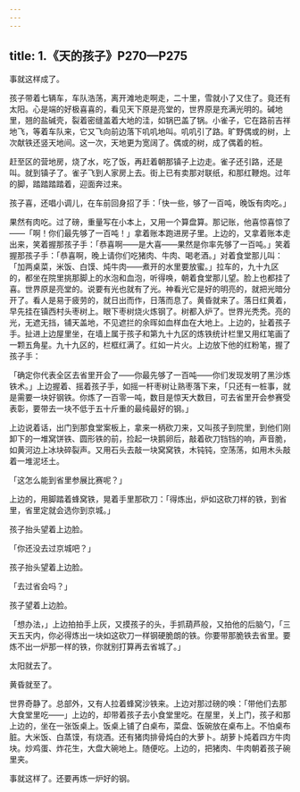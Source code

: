 ```yaml
---
---
---
```

title: 1.《天的孩子》P270—P275
---





事就这样成了。

孩子带着七辆车，车队浩荡，离开滩地走啊走，二十里，雪就小了又住了。竟还有太阳。心是端的好极喜喜的，看见天下原是亮堂的，世界原是充满光明的。碱地里，翘的盐碱壳，裂着密缝盖着大地的洼，如锅巴盖了锅。小雀子，它在路前吉祥地飞，等着车队来，它又飞向前边落下叽叽地叫。叽叽引了路。旷野偶或的树，上次献铁还竖天地间。这一次，天地更为宽阔了。偶或的树，成了偶着的桩。

赶至区的营地房，烧了水，吃了饭，再赶着朝那镇子上边走。雀子还引路，还是叫。就到镇子了。雀子飞到人家房上去。街上已有卖那对联纸，和那红鞭炮。过年的脚，踏踏踏踏着，迎面奔过来。

孩子喜，还唱小调儿，在车前回身招了手：「快一些，够了一百吨，晚饭有肉吃。」

果然有肉吃。过了磅，重量写在小本上，又用一个算盘算。那记账，他喜惊喜惊了——「啊！你们最先够了一百吨！」拿着账本跑进房子里。上边的，又拿着账本走出来，笑着握那孩子手：「恭喜啊——是大喜——果然是你率先够了一百吨。」笑着握那孩子手：「恭喜啊，晚上请你们吃猪肉、牛肉、喝老酒。」对着食堂那儿叫：「加两桌菜，米饭、白馍、炖牛肉——煮开的水里要放蜜。」拉车的，九十九区的，都坐在院里挑那脚上的水泡和血泡，听得唤，朝着食堂那儿望。脸上也都挂了喜。世界原是亮堂的。说要有光也就有了光。神看光它是好的明亮的，就把光暗分开了。看人是易于疲劳的，就日出而作，日落而息了。黄昏就来了。落日红黄着，早先挂在镇西村头枣树上。眼下枣树烧火炼钢了。树都入炉了。世界光秃秃。亮的光，无遮无挡，铺天盖地，不见遮拦的余晖如血样血在大地上。上边的，扯着孩子手。扯进上边屋里坐，在墙上属于孩子和第九十九区的炼铁统计栏里又用红笔画了一颗五角星。九十九区的，栏框红满了。红如一片火。上边放下他的红粉笔，握了孩子手：

「确定你代表全区去省里开会了——你最先够了一百吨——你们发现发明了黑沙炼铁术。」上边握着、摇着孩子手，如摇一杆枣树让熟枣落下来，「只还有一桩事，就是需要一块好钢铁。你炼了一百零一吨，数目是惊天大数目，可去省里开会参赛受表彰，要带去一块不低于五十斤重的最纯最好的钢。」

上边说着话，出门到那食堂案板上，拿来一柄砍刀来，又叫孩子到院里，到他们刚卸下的一堆窝饼铁、圆形铁的前，捡起一块鹅卵后，敲着砍刀铛铛的响，声音脆，如黄河边上冰块碎裂声。又用石头去敲一块窝窝铁，木钝钝，空荡荡，如用木头敲着一堆泥坯土。

「这怎么能到省里参展比赛呢？」

上边的，用脚踏着蜂窝铁，晃着手里那砍刀：「得炼出，炉如这砍刀样的铁，到省里，省里定就会选你到京城。」

孩子抬头望着上边脸。

「你还没去过京城吧？」

孩子抬头望着上边脸。

「去过省会吗？」

孩子望着上边脸。

「想办法，」上边拍拍手上灰，又摸孩子的头，手抓葫芦般，又拍他的后脑勺，「三天五天内，你必得炼出一块如这砍刀一样钢硬脆朗的铁。你要带那脆铁去省里。要炼不出一炉那一样的铁，你就别打算再去省城了。」

太阳就去了。

黄昏就至了。

世界奇静了。总部外，又有人拉着蜂窝沙铁来。上边对那过磅的唤：「带他们去那大食堂里吃——」上边的，却带着孩子去小食堂里吃。在屋里，关上门，孩子和那上边的，坐在一张饭桌上。饭桌上铺了白桌布，菜盘、饭碗放在桌布上。不怕桌布脏。大米饭、白蒸馍，有烧酒。还有猪肉排骨炖白的大萝卜。胡萝卜炖着四方牛肉块。炒鸡蛋、炸花生，大盘大碗地上。随便吃。上边的，把猪肉、牛肉朝着孩子碗里夹。

事就这样了。还要再炼一炉好的钢。
